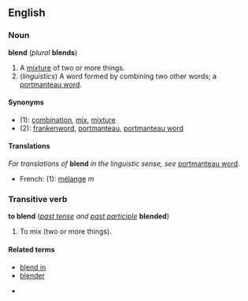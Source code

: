 ==English==
===Noun===
'''blend''' (''plural'' '''blends''')

#A [[mixture]] of two or more things.
#(''linguistics'') A word formed by combining two other words; a [[portmanteau word]].

====Synonyms====
*(1): [[combination]], [[mix]], [[mixture]]
*(2): [[frankenword]], [[portmanteau]], [[portmanteau word]]

====Translations====
''For translations of'' '''blend''' ''in the linguistic sense, see'' [[portmanteau word]].  <!-- Do not translate the linguistic sense here - put these translations under "portmanteau word" -->

*French: (1): [[mélange]] ''m''

===Transitive verb===
'''to blend''' (''[[past tense]] and [[past participle]]'' '''blended''')

#To mix (two or more things).


====Related terms====
*[[blend in]]
*[[blender]]

*